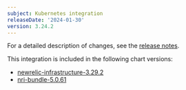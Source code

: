 ```yaml
---
subject: Kubernetes integration
releaseDate: '2024-01-30'
version: 3.24.2
---
```


For a detailed description of changes, see the [release notes](https://github.com/newrelic/nri-kubernetes/releases/tag/v3.24.2).

This integration is included in the following chart versions:
* [newrelic-infrastructure-3.29.2](https://github.com/newrelic/nri-kubernetes/releases/tag/newrelic-infrastructure-3.29.2)
* [nri-bundle-5.0.61](https://github.com/newrelic/helm-charts/releases/tag/nri-bundle-5.0.61)
